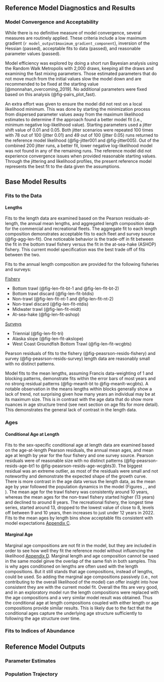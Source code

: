 ## Reference Model Diagnostics and Results


### Model Convergence and Acceptability {#model-convergence}

While there is no definitive measure of model convergence, several measures are routinely applied. These criteria include a low maximum gradient (`r model_output$maximum_gradient_component`), inversion of the Hessian (passed), acceptable fits to data (passed), and reasonable parameter values (passed). 

Model efficiency was explored by doing a short run Bayesian analysis using the Random Walk Metropolis with 2,000 draws, keeping all the draws and examining the fast mixing parameters. Those estimated parameters that do not move much from the initial values slow the model down and are recommended to be fixed at the starting value [@monnahan_overcoming_2019]. No additional parameters were fixed based on this analysis (@fig-pairs_plot_fast).

An extra effort was given to ensure the model did not rest on a local likelihood minimum. This was done by starting the minimization process from dispersed parameter values away from the maximum likelihood estimates to determine if the approach found a better model fit (i.e., minimum negative log-likelihood value). Starting parameters used a jitter shift value of 0.01 and 0.05. Both jitter scenarios were repeated 100 times with 78 out of 100 (jitter 0.01) and 49 out of 100 (jitter 0.05) runs returned to the reference model likelihood (@fig-jitter001 and @fig-jitter005). Out of the combined 200 jitter runs, a better fit, lower negative log-likelihood model was not found in any of the remaining runs. The reference model did not experience convergence issues when provided reasonable starting values. Through the jittering and likelihood profiles, the present reference model represents the best fit to the data given the assumptions. 


## Base Model Results


### Fits to the Data


#### Lengths

Fits to the length data are examined based on the Pearson residuals-at-length, the annual mean lengths, and aggregated length composition data for the commercial and recreational fleets. The aggregate fit to each length composition demonstrates acceptable fits to each fleet and survey source (@fig-agg-len-fit). One noticeable behavior is the trade-off in fit between the fit in the bottom trawl fishery versus the fit in the at-sea-hake (ASHOP) fishery. This current model specification was the best trade off of fits between the two. 

Fits to the annual length composition are provided for the following fisheries and surveys:

<u>Fishery</u>

* Bottom trawl (@fig-len-fit-bt-1 and @fig-len-fit-bt-2)
* Bottom trawl discard (@fig-len-fit-btdis)
* Non-trawl (@fig-len-fit-nt-1 and @fig-len-fit-nt-2)
* Non-trawl discard (@fig-len-fit-ntdis)
* Midwater trawl (@fig-len-fit-midt)
* At-sea-hake (@fig-len-fit-ashop)

<u>Surveys</u>

* Triennial (@fig-len-fit-tri)
* Alaska slope (@fig-len-fit-akslope)
* West Coast Groundfish Bottom Trawl (@fig-len-fit-wcgbts)


Pearson residuals of fits to the fishery (@fig-peasrson-resids-fishery) and survey (@fig-peasrson-resids-survey) length data are reasonably small with no distinct patterns. 

Model fits to the mean lengths, assuming Francis data-weighting of 1 and blocking patterns, demonstrate fits within the error bars of most years and no strong residual patterns (@fig-meanlt-bt to @fig-meanlt-wcgbts). A notable observation in the means lengths within blocks generally show a lack of trend, not surprising given how many years an individual may be at its maximum size. This is in contrast with the age data that do show more nuances in age structure trend (see next section on age fits for more detail). This demonstrates the general lack of contrast in the length data.


### Ages

#### Conditional Age at Length

Fits to the sex-specific conditional age at length data are examined based on the age-at-length Pearson residuals, the annual mean ages, and mean age at length by year for the four fishery and one survey source. Pearson residuals were of reasonable size with no distinct patterns (@fig-peasrson-resids-age-bt1 to @fig-peasrson-resids-age-wcgbts3). The biggest residual was an extreme outlier, as most of the residuals were small and not noteworthy and demonstrate the expected shape of the growth curve. There is more contrast in the age data versus the length data, as the mean age by year followed the population dynamics in the model (Figures \ref{fig:trawl-mean-caal}, \ref{fig:nontrawl-mean-caal}, and \ref{fig:rec-mean-caal}). The mean age for the trawl fishery was consistently around 10 years, whereas the mean ages for the non-trawl fishery started higher (13 years) and declined to around 8 years. The recreational fishery, the longest time series, started around 13, dropped to the lowest value of close to 8, levels off between 9 and 10 years, then increases to just under 12 years in 2022. Fits to the mean ages by length bins show acceptable fits consistent with model expectations [Appendix C](#app_c).

#### Marginal Age

Marginal age compositions are not fit in the model, but they are included in order to see how well they fit the reference model without influencing the likelihood [Appendix D](#app_d). Marginal length and age composition cannot be used in the same model ginve the overlap of the same fish in both samples. This is why ages conditioned on lengths are often used with the length compositions. But it still stands that age compositions, instead of lengths, could be used. So adding the marginal age compositions passively (i.e., not contributing to the overall likelihood of the model) can offer insight into how consistent they are with the current model fit. Overall the fits are very good, and in an exploratory model run the length compositions were replaced with the age compositions and a very similar model result was obtained. Thus the conditional age at length compositions coupled with either length or age compositions provide similar results. This is likely due to the fact that the conditional ages capture the underlying age structure sufficiently to following the age structure over time.  

### Fits to Indices of Abundance


## Reference Model Outputs 


### Parameter Estimates


### Population Trajectory

